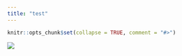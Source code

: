 ```yaml
---
title: "test"
---
```


```r
knitr::opts_chunk$set(collapse = TRUE, comment = "#>")
```

![](kitten.jpg)
